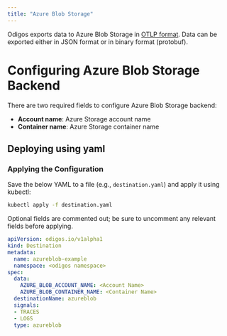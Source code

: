 ```yaml
---
title: "Azure Blob Storage"
---
```


Odigos exports data to Azure Blob Storage in [OTLP format](https://opentelemetry.io/docs/specs/otlp/).
Data can be exported either in JSON format or in binary format (protobuf).

# Configuring Azure Blob Storage Backend

There are two required fields to configure Azure Blob Storage backend:

- **Account name**: Azure Storage account name
- **Container name**: Azure Storage container name

## Deploying using yaml

### Applying the Configuration
Save the below YAML to a file (e.g., `destination.yaml`) and apply it using kubectl:

```bash
kubectl apply -f destination.yaml
```
Optional fields are commented out; be sure to uncomment any relevant fields before applying.


```yaml
apiVersion: odigos.io/v1alpha1
kind: Destination
metadata:
  name: azureblob-example
  namespace: <odigos namespace>
spec:
  data:
    AZURE_BLOB_ACCOUNT_NAME: <Account Name>
    AZURE_BLOB_CONTAINER_NAME: <Container Name>
  destinationName: azureblob
  signals:
  - TRACES
  - LOGS
  type: azureblob
```